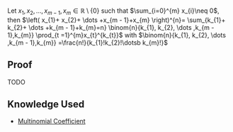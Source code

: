 Let <math display="inline">x_{1}, x_{2},  \dots ,x_{m - 1},x_{m} \in \mathbb{R}\setminus \left\{ 0 \right\}</math> such that <math display="inline">\sum_{i=0}^{m} x_{i}\neq 0</math>, then <math display="block">\left( x_{1}+ x_{2}+  \dots +x_{m - 1}+x_{m} \right)^{n}= \sum_{k_{1}+ k_{2}+  \dots +k_{m - 1}+k_{m}=n} \binom{n}{k_{1}, k_{2},  \dots ,k_{m - 1},k_{m}} \prod_{t =1}^{m}x_{t}^{k_{t}}</math> with <math display="inline">\binom{n}{k_{1}, k_{2},  \dots ,k_{m - 1},k_{m}} =\frac{n!}{k_{1}!k_{2}!\dotsb k_{m}!}</math> 

==Proof==
TODO

==Knowledge Used==

* [[Multinomial Coefficient]]

{{Knowledge Metadata|Combinatorics|Theorem}}